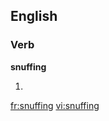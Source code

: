 
==English==

===Verb===
'''snuffing'''

# {{present participle of|[[snuff]]}}

[[fr:snuffing]]
[[vi:snuffing]]